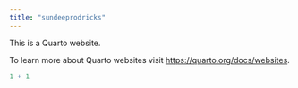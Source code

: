 ```yaml
---
title: "sundeeprodricks"
---
```


This is a Quarto website.

To learn more about Quarto websites visit <https://quarto.org/docs/websites>.

```r
1 + 1
```
